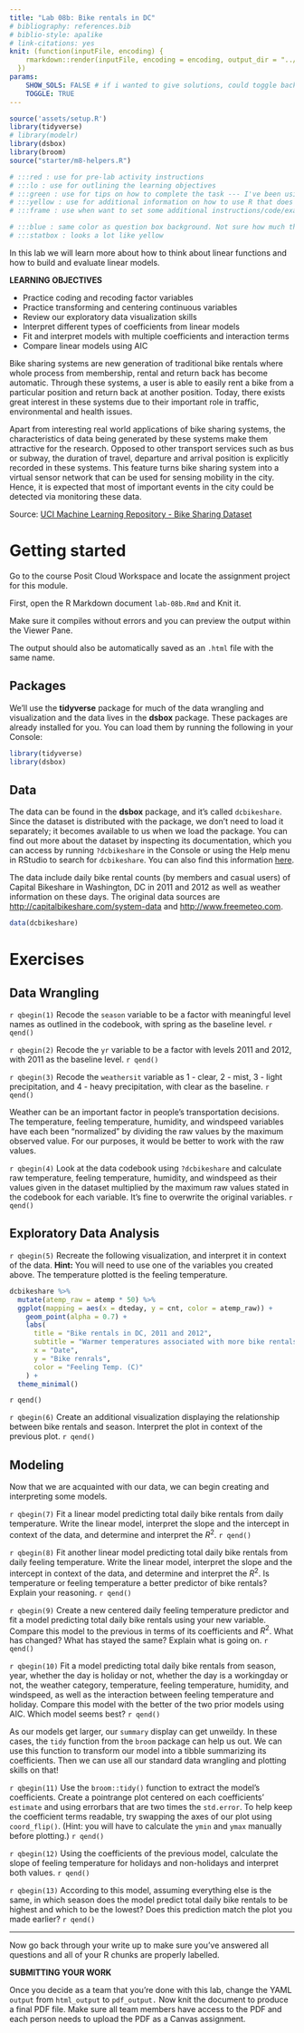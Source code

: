 ```yaml
---
title: "Lab 08b: Bike rentals in DC"
# bibliography: references.bib
# biblio-style: apalike
# link-citations: yes
knit: (function(inputFile, encoding) {
    rmarkdown::render(inputFile, encoding = encoding, output_dir = "../docs/labs/")
  })
params: 
    SHOW_SOLS: FALSE # if i wanted to give solutions, could toggle back on. 
    TOGGLE: TRUE
---
```


```r
source('assets/setup.R')
library(tidyverse)
# library(modelr)
library(dsbox)
library(broom)
source("starter/m8-helpers.R")

# :::red : use for pre-lab activity instructions
# :::lo : use for outlining the learning objectives
# :::green : use for tips on how to complete the task --- I've been using more for "extra info" DP
# :::yellow : use for additional information on how to use R that does not directly have anything to do with the assignment tasks
# :::frame : use when want to set some additional instructions/code/examples apart from the assignment task when explaining something about how to use R

# :::blue : same color as question box background. Not sure how much this needs to be used. 
# :::statbox : looks a lot like yellow

```


In this lab we will learn more about how to think about linear functions and how to build and evaluate linear models.


:::lo
**LEARNING OBJECTIVES**

- Practice coding and recoding factor variables
- Practice transforming and centering continuous variables
- Review our exploratory data visualization skills
- Interpret different types of coefficients from linear models
- Fit and interpret models with multiple coefficients and interaction terms
- Compare linear models using AIC
:::

:::red

Bike sharing systems are new generation of traditional bike rentals where whole process from membership, rental and return back has become automatic. Through these systems, a user is able to easily rent a bike from a particular position and return back at another position. Today, there exists great interest in these systems due to their important role in traffic, environmental and health issues.

Apart from interesting real world applications of bike sharing systems, the characteristics of data being generated by these systems make them attractive for the research. Opposed to other transport services such as bus or subway, the duration of travel, departure and arrival position is explicitly recorded in these systems. This feature turns bike sharing system into a virtual sensor network that can be used for sensing mobility in the city. Hence, it is expected that most of important events in the city could be detected via monitoring these data.

Source: [UCI Machine Learning Repository - Bike Sharing Dataset](http://archive.ics.uci.edu/ml/datasets/Bike+Sharing+Dataset)
:::

# Getting started

Go to the course Posit Cloud Workspace and locate the assignment project for this module.

First, open the R Markdown document `lab-08b.Rmd` and Knit it.

Make sure it compiles without errors and you can preview the output within the Viewer Pane.  

The output should also be automatically saved as an `.html` file with the same name.


## Packages

We'll use the **tidyverse** package for much of the data wrangling and visualization and the data lives in the **dsbox** package.
These packages are already installed for you.
You can load them by running the following in your Console:

```r
library(tidyverse)
library(dsbox)
```

## Data

The data can be found in the **dsbox** package, and it's called `dcbikeshare`.
Since the dataset is distributed with the package, we don't need to load it separately; it becomes available to us when we load the package.
You can find out more about the dataset by inspecting its documentation, which you can access by running `?dcbikeshare` in the Console or using the Help menu in RStudio to search for `dcbikeshare`.
You can also find this information [here](https://rstudio-education.github.io/dsbox/reference/dcbikeshare.html).

The data include daily bike rental counts (by members and casual users) of Capital Bikeshare in Washington, DC in 2011 and 2012 as well as weather information on these days.
The original data sources are <http://capitalbikeshare.com/system-data> and <http://www.freemeteo.com>.

```r
data(dcbikeshare)
```

# Exercises

## Data Wrangling

`r qbegin(1)`
Recode the `season` variable to be a factor with meaningful level names as outlined in the codebook, with spring as the baseline level.
`r qend()`

`r qbegin(2)`
Recode the `yr` variable to be a factor with levels 2011 and 2012, with 2011 as the baseline level.
`r qend()`

`r qbegin(3)`
Recode the `weathersit` variable as 1 - clear, 2 - mist, 3 - light precipitation, and 4 - heavy precipitation, with clear as the baseline.
`r qend()`


Weather can be an important factor in people's transportation decisions. The temperature, feeling temperature, humidity, and windspeed variables have each been "normalized" by dividing the raw values by the maximum observed value. For our purposes, it would be better to work with the raw values.

`r qbegin(4)`
 Look at the data codebook using `?dcbikeshare` and calculate raw temperature, feeling temperature, humidity, and windspeed as their values given in the dataset multiplied by the maximum raw values stated in the codebook for each variable. It's fine to overwrite the original variables.
`r qend()`


## Exploratory Data Analysis

`r qbegin(5)`
Recreate the following visualization, and interpret it in context of the data. **Hint:** You will need to use one of the variables you created above. The temperature plotted is the feeling temperature.

```r
dcbikeshare %>%
  mutate(atemp_raw = atemp * 50) %>%
  ggplot(mapping = aes(x = dteday, y = cnt, color = atemp_raw)) +
    geom_point(alpha = 0.7) +
    labs(
      title = "Bike rentals in DC, 2011 and 2012",
      subtitle = "Warmer temperatures associated with more bike rentals",
      x = "Date",
      y = "Bike renrals",
      color = "Feeling Temp. (C)"
    ) +
  theme_minimal()
```

`r qend()`

`r qbegin(6)`
 Create an additional visualization displaying the relationship between bike rentals and season. Interpret the plot in context of the previous plot.
`r qend()`


## Modeling

Now that we are acquainted with our data, we can begin creating and interpreting some models.

`r qbegin(7)`
 Fit a linear model predicting total daily bike rentals from daily temperature.
 Write the linear model, interpret the slope and the intercept in context of the data, and determine and interpret the $R^2$.
`r qend()`


`r qbegin(8)`
 Fit another linear model predicting total daily bike rentals from daily feeling temperature.
    Write the linear model, interpret the slope and the intercept in context of the data, and determine and interpret the $R^2$.
    Is temperature or feeling temperature a better predictor of bike rentals?
    Explain your reasoning.
`r qend()`


`r qbegin(9)`
 Create a new centered daily feeling temperature predictor and fit a model predicting total daily bike rentals using your new variable. Compare this model to the previous in terms of its coefficients and $R^2$. What has changed? What has stayed the same? Explain what is going on.
`r qend()`


`r qbegin(10)`
 Fit a model predicting total daily bike rentals from season, year, whether the day is holiday or not, whether the day is a workingday or not, the weather category, temperature, feeling temperature, humidity, and windspeed, as well as the interaction between feeling temperature and holiday. Compare this model with the better of the two prior models using AIC. Which model seems best?
`r qend()`

As our models get larger, our `summary` display can get unweildy. In these cases, the `tidy` function from the `broom` package can help us out. We can use this function to transform our model into a tibble summarizing its coefficients. Then we can use all our standard data wrangling and plotting skills on that!

`r qbegin(11)`
Use the `broom::tidy()` function to extract the model's coefficients. Create a pointrange plot centered on each coefficients' `estimate` and using errorbars that are two times the `std.error`. To help keep the coefficient terms readable, try swapping the axes of our plot using `coord_flip()`. (Hint: you will have to calculate the `ymin` and `ymax` manually before plotting.)
`r qend()`

`r qbegin(12)`
Using the coefficients of the previous model, calculate the slope of feeling temperature for holidays and non-holidays and interpret both values.
`r qend()`

`r qbegin(13)`
 According to this model, assuming everything else is the same, in which season does the model predict total daily bike rentals to be highest and which to be the lowest? Does this prediction match the plot you made earlier?
`r qend()`


---

Now go back through your write up to make sure you've answered all questions and all of your R chunks are properly labelled.

:::red
**SUBMITTING YOUR WORK**

Once you decide as a team that you're done with this lab, change the YAML `output` from `html_output` to `pdf_output.` Now knit the document to produce a final PDF file. Make sure all team members have access to the PDF and each person needs to upload the PDF as a Canvas assignment.   
:::

